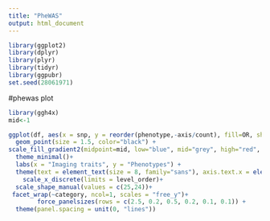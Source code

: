```yaml
---
title: "PheWAS"
output: html_document
---
```


```r
library(ggplot2)
library(dplyr)
library(plyr)
library(tidyr)
library(ggpubr)
set.seed(28061971)
```
#phewas plot

```r
library(ggh4x)
mid<-1

ggplot(df, aes(x = snp, y = reorder(phenotype,-axis/count), fill=OR, shape=shape)) +
  geom_point(size = 1.5, color="black") +
scale_fill_gradient2(midpoint=mid, low="blue", mid="grey", high="red", space ="Lab" )+
  theme_minimal()+
  labs(x = "Imaging traits", y = "Phenotypes") +
  theme(text = element_text(size = 8, family="sans"), axis.text.x = element_text(angle = 90, vjust = 0.5, hjust=1), panel.grid.major = element_line(size = 0.2, linetype = 'solid', colour = "grey80")) +
    scale_x_discrete(limits = level_order)+
  scale_shape_manual(values = c(25,24))+
 facet_wrap(~category, ncol=1, scales = "free_y")+
        force_panelsizes(rows = c(2.5, 0.2, 0.5, 0.2, 0.1, 0.1)) +
  theme(panel.spacing = unit(0, "lines"))
```
